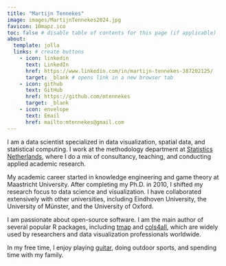```yaml
---
title: "Martijn Tennekes"
image: images/MartijnTennekes2024.jpg
favicon: 10mapz.ico
toc: false # disable table of contents for this page (if applicable)
about: 
  template: jolla 
  links: # create buttons
    - icon: linkedin
      text: LinkedIn
      href: https://www.linkedin.com/in/martijn-tennekes-387202125/
      target: _blank # opens link in a new browser tab
    - icon: github
      text: GitHub
      href: https://github.com/mtennekes
      target: _blank
    - icon: envelope
      text: Email
      href: mailto:mtennekes@gmail.com
---
```


I am a data scientist specialized in data visualization, spatial data, and statistical computing. I work at the methodology department at [Statistics Netherlands](https://www.cbs.nl/en-gb/), where I do a mix of consultancy, teaching, and conducting applied academic research.

My academic career started in knowledge engineering and game theory at Maastricht University. After completing my Ph.D. in 2010, I shifted my research focus to data science and visualization. I have collaborated extensively with other universities, including Eindhoven University, the University of Münster, and the University of Oxford.


I am passionate about open-source software. I am the main author of several popular R packages, including [tmap](https://r-tmap.github.io/tmap/) and [cols4all](https://cols4all.github.io/cols4all-R/), which are widely used by researchers and data visualization professionals worldwide.

In my free time, I enjoy playing [guitar](https://open.spotify.com/artist/1r0UM2CTI9nvqjsXN5ihNa), doing outdoor sports, and spending time with my family.
